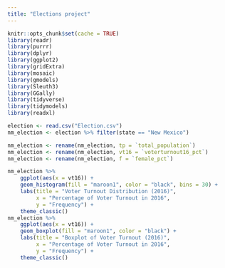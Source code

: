 ```yaml
---
title: "Elections project"
---
```


```r
knitr::opts_chunk$set(cache = TRUE)
library(readr)
library(purrr)
library(dplyr)
library(ggplot2)
library(gridExtra)
library(mosaic)
library(gmodels)
library(Sleuth3)
library(GGally)
library(tidyverse)
library(tidymodels)
library(readxl)
```

```r
election <- read.csv("Election.csv")
nm_election <- election %>% filter(state == "New Mexico")
```

```r
nm_election <- rename(nm_election, tp = `total_population`)
nm_election <- rename(nm_election, vt16 = `voterturnout16_pct`)
nm_election <- rename(nm_election, f = `female_pct`)
```

```r
nm_election %>%
    ggplot(aes(x = vt16)) +
    geom_histogram(fill = "maroon1", color = "black", bins = 30) + 
    labs(title = "Voter Turnout Distribution (2016)", 
         x = "Percentage of Voter Turnout in 2016", 
         y = "Frequency") +
    theme_classic()
nm_election %>%
    ggplot(aes(x = vt16)) +
    geom_boxplot(fill = "maroon1", color = "black") + 
    labs(title = "Boxplot of Voter Turnout (2016)", 
         x = "Percentage of Voter Turnout in 2016", 
         y = "Frequency") +
    theme_classic()
```
